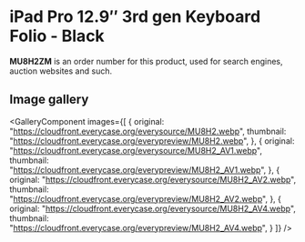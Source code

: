 
# iPad Pro 12.9″ 3rd gen Keyboard Folio - Black

<Callout type='info' emoji='👉🏻'>**MU8H2ZM** is an order number for this product, used for search engines, auction websites and such.</Callout>

## Image gallery

<GalleryComponent
    images={[
      {
        original: "https://cloudfront.everycase.org/everysource/MU8H2.webp",
        thumbnail: "https://cloudfront.everycase.org/everypreview/MU8H2.webp",
      },
      {
        original: "https://cloudfront.everycase.org/everysource/MU8H2_AV1.webp",
        thumbnail: "https://cloudfront.everycase.org/everypreview/MU8H2_AV1.webp",
      },
      {
        original: "https://cloudfront.everycase.org/everysource/MU8H2_AV2.webp",
        thumbnail: "https://cloudfront.everycase.org/everypreview/MU8H2_AV2.webp",
      },
      {
        original: "https://cloudfront.everycase.org/everysource/MU8H2_AV4.webp",
        thumbnail: "https://cloudfront.everycase.org/everypreview/MU8H2_AV4.webp",
      }
    ]}
  />
